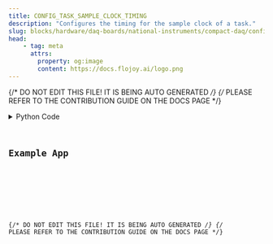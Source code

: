 ```yaml
---
title: CONFIG_TASK_SAMPLE_CLOCK_TIMING
description: "Configures the timing for the sample clock of a task."
slug: blocks/hardware/daq-boards/national-instruments/compact-daq/config-task-sample-clock-timing
head:
    - tag: meta
      attrs:
        property: og:image
        content: https://docs.flojoy.ai/logo.png
---
```


{/* DO NOT EDIT THIS FILE! IT IS BEING AUTO GENERATED */}
{/* PLEASE REFER TO THE CONTRIBUTION GUIDE ON THE DOCS PAGE */}


<DownloadStudioBanner />
<PythonDocsDisplay docstring={block_data["docstring"]} />
<details>
<summary>Python Code</summary>



<Code code={pythonCode} lang="py" wrap theme="dracula" />

[Find this Flojoy Block on GitHub](https://github.com/flojoy-ai/blocks/blob/main/blocks/HARDWARE/DAQ_BOARDS/NATIONAL_INSTRUMENTS/COMPACT_DAQ/CONFIG_TASK_SAMPLE_CLOCK_TIMING/CONFIG_TASK_SAMPLE_CLOCK_TIMING.py)

</details>

## Example App


<GetHelpWidget />


<AppDisplay app={app} blockName="CONFIG_TASK_SAMPLE_CLOCK_TIMING" client:visible />


<Example />

{/* DO NOT EDIT THIS FILE! IT IS BEING AUTO GENERATED */}
{/* PLEASE REFER TO THE CONTRIBUTION GUIDE ON THE DOCS PAGE */}
